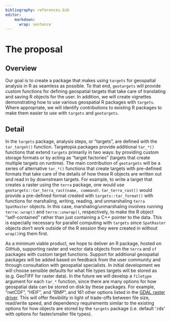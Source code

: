 ```yaml
---
bibliography: references.bib
editor:
    markdown: 
      wrap: sentence
---
```


# The proposal

<!--
This is where the proposal should be outlined. 
-->

## Overview

<!--
At a high-level address what your proposal is and how it will address the problem identified. Highlight any benefits to the R Community that follow from solving the problem. This should be your most compelling section.
-->

Our goal is to create a package that makes using `targets` for geospatial analysis in R as seamless as possible.
To that end, `geotargets` will provide custom functions for defining geospatial targets that take care of translating and saving R objects for the user.
In addition, we will create vignettes demonstrating how to use various geospatial R packages with `targets`.
Where appropriate, we will identify contributions to existing R packages to make them easier to use with `targets` and `geotargets`.

## Detail

<!--
Go into more detail about the specifics of the project and it delivers against the problem.

Depending on project type the detail section should include:

 - [ ] Minimum Viable Product
 - [ ] Architecture
 - [ ] Assumptions
-->

In the `targets` package, analysis steps, or "targets", are defined with the `tar_target()` function.
Targetopia packages provide additional `tar_*()` functions that extend `targets` primarily in two ways: by providing custom storage formats or by acting as "target factories" (targets that create multiple targets on runtime).
The main contribution of `geotargets` will be a series of alternative `tar_*()` functions that create targets with pre-defined formats that take care of the details of how these R objects are written out and read in by downstream targets.
For example, to write a target that creates a raster using the `terra` package, one would use `geotargets::tar_terra_rast(name, command)`.
`tar_terra_rast()` would provide a pre-defined format created with `targets::tar_format()` with functions for marshaling, writing, reading, and unmarshaling `terra` `SpatRaster` objects.
In this case, marshaling/unmarshaling involves running `terra::wrap()` and `terra::unwrap()`, respectively, to make the R object "self-contained" rather than just containing a C++ pointer to the data.
This is especially necessary for parallel computing with `targets` since `SpatRaster` objects don't work outside of the R session they were created in without `wrap()`ing them first.

As a minimum viable product, we hope to deliver an R package, hosted on GitHub, supporting raster and vector data objects from the `terra` and `sf` packages with custom target functions.
Support for additional geospatial packages will be added based on feedback from the user community and through consultation with geospatial specialists.
In initial development we will choose sensible defaults for what file types targets will be stored as (e.g. GeoTIFF for raster data).
In the future we will develop a `filetype` argument for each `tar_*` function, since there are many options for how geospatial data can be stored on disk by these packages.
For example, "netCDF", "HEIF", and "BMP", and 161 other options listed in the [GDAL raster driver](https://gdal.org/drivers/raster/index.html).
This will offer flexibility in light of trade-offs between file size, read/write speed, and dependency requirements similar to the existing options for how objects are stored by the `targets` package (i.e. default '.rds' with options for faster/smaller file types).
